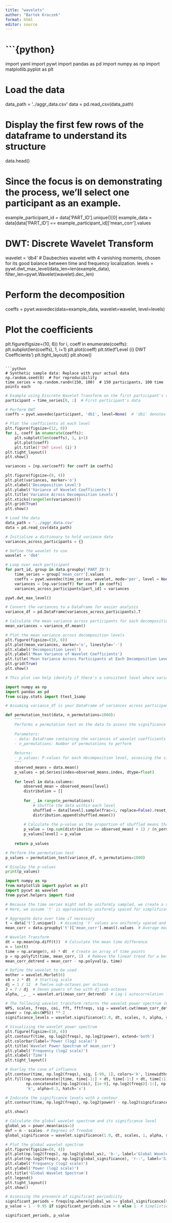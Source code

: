 ```yaml
---
title: "wavelets"
author: "Bartek Kroczek"
format: html
editor: source
---
```


# ```{python}
import yaml
import pywt
import pandas as pd
import numpy as np
import matplotlib.pyplot as plt

# Load the data
data_path = '../aggr_data.csv'
data = pd.read_csv(data_path)

# Display the first few rows of the dataframe to understand its structure
data.head()

# Since the focus is on demonstrating the process, we'll select one participant as an example.
example_participant_id = data['PART_ID'].unique()[0]
example_data = data[data['PART_ID'] == example_participant_id]['mean_corr'].values

# DWT: Discrete Wavelet Transform
wavelet = 'db4'  # Daubechies wavelet with 4 vanishing moments, chosen for its good balance between time and frequency localization.
levels = pywt.dwt_max_level(data_len=len(example_data), filter_len=pywt.Wavelet(wavelet).dec_len)

# Perform the decomposition
coeffs = pywt.wavedec(data=example_data, wavelet=wavelet, level=levels)

# Plot the coefficients
plt.figure(figsize=(10, 6))
for i, coeff in enumerate(coeffs):
    plt.subplot(len(coeffs), 1, i+1)
    plt.plot(coeff)
    plt.title(f'Level {i} DWT Coefficients')
plt.tight_layout()
plt.show()

```

```python
# Synthetic sample data: Replace with your actual data
np.random.seed(0)  # For reproducibility
time_series = np.random.randn(150, 100)  # 150 participants, 100 time points each

```

```python
# Example using Discrete Wavelet Transform on the first participant's data
participant = time_series[0, :]  # First participant's data

# Perform DWT
coeffs = pywt.wavedec(participant, 'db1', level=None)  # 'db1' denotes Daubechies wavelet with 1 vanishing moment

# Plot the coefficients at each level
plt.figure(figsize=(12, 8))
for i, coeff in enumerate(coeffs):
    plt.subplot(len(coeffs), 1, i+1)
    plt.plot(coeff)
    plt.title(f'DWT Level {i}')
plt.tight_layout()
plt.show()

```

```python
variances = [np.var(coeff) for coeff in coeffs]

plt.figure(figsize=(8, 4))
plt.plot(variances, marker='o')
plt.xlabel('Decomposition Level')
plt.ylabel('Variance of Wavelet Coefficients')
plt.title('Variance Across Decomposition Levels')
plt.xticks(range(len(variances)))
plt.grid(True)
plt.show()

```

```python


# Load the data
data_path = '../aggr_data.csv'
data = pd.read_csv(data_path)

# Initialize a dictionary to hold variance data
variances_across_participants = {}

# Define the wavelet to use
wavelet = 'db4'

# Loop over each participant
for part_id, group in data.groupby('PART_ID'):
    time_series = group['mean_corr'].values
    coeffs = pywt.wavedec(time_series, wavelet, mode='per', level = None)
    variances = [np.var(coeff) for coeff in coeffs]
    variances_across_participants[part_id] = variances

```

```python

pywt.dwt_max_level()

```

```python
# Convert the variances to a DataFrame for easier analysis
variance_df = pd.DataFrame(variances_across_participants).T

# Calculate the mean variance across participants for each decomposition level
mean_variances = variance_df.mean()

# Plot the mean variance across decomposition levels
plt.figure(figsize=(10, 6))
plt.plot(mean_variances, marker='o', linestyle='-')
plt.xlabel('Decomposition Level')
plt.ylabel('Mean Variance of Wavelet Coefficients')
plt.title('Mean Variance Across Participants at Each Decomposition Level')
plt.grid(True)
plt.show()

# This plot can help identify if there's a consistent level where variance (and thus potential periodicity) is more pronounced.

```

```python
import numpy as np
import pandas as pd
from scipy.stats import ttest_1samp

# Assuming variance_df is your DataFrame of variances across participants with rows as participants and columns as decomposition levels

def permutation_test(data, n_permutations=1000):
    """
    Performs a permutation test on the data to assess the significance of the observed mean variance.
    
    Parameters:
    - data: DataFrame containing the variances of wavelet coefficients across participants
    - n_permutations: Number of permutations to perform
    
    Returns:
    - p_values: P-values for each decomposition level, assessing the significance of the observed mean variance
    """
    observed_means = data.mean()
    p_values = pd.Series(index=observed_means.index, dtype=float)
    
    for level in data.columns:
        observed_mean = observed_means[level]
        distribution = []
        
        for _ in range(n_permutations):
            # Shuffle the data within each level
            shuffled = data[level].sample(frac=1, replace=False).reset_index(drop=True)
            distribution.append(shuffled.mean())
        
        # Calculate the p-value as the proportion of shuffled means that are greater than or equal to the observed mean
        p_value = (np.sum(distribution >= observed_mean) + 1) / (n_permutations + 1)
        p_values[level] = p_value
    
    return p_values

# Perform the permutation test
p_values = permutation_test(variance_df, n_permutations=1000)

# Display the p-values
print(p_values)

```


```python
import numpy as np
from matplotlib import pyplot as plt
import pycwt as wavelet
from pycwt.helpers import find

# Because the time series might not be uniformly sampled, we create a uniform time series for the wavelet analysis.
# Here, we assume 't' is approximately uniformly spaced for simplification. For more precise analysis, interpolation might be needed.

# Aggregate data over time if necessary
t = data['t'].unique()  # Assuming 't' values are uniformly spaced and consistent across participants
mean_corr = data.groupby('t')['mean_corr'].mean().values  # Average mean_corr at each time point across all participants

# Wavelet Transform
dt = np.mean(np.diff(t))  # Calculate the mean time difference
n = len(t)
time = np.arange(0, n) * dt  # Create an array of time points
p = np.polyfit(time, mean_corr, 1)  # Remove the linear trend for a better wavelet analysis
mean_corr_detrend = mean_corr - np.polyval(p, time)

# Define the wavelet to be used
mother = wavelet.Morlet(6)
s0 = 2 * dt  # Starting scale
dj = 1 / 12  # Twelve sub-octaves per octaves
J = 7 / dj  # Seven powers of two with dj sub-octaves
alpha, _, _ = wavelet.ar1(mean_corr_detrend)  # Lag-1 autocorrelation for white noise

# The following wavelet transform returns the wavelet power spectrum (WPS), scales, frequencies, coi, fft, fft frequencies, and significance levels.
WPS, scales, freqs, coi, fft, fftfreqs, sig = wavelet.cwt(mean_corr_detrend, dt, dj, s0, J, mother)
power = (np.abs(WPS)) ** 2
significance_levels = wavelet.significance(1.0, dt, scales, 0, alpha, significance_level=0.95, wavelet=mother)

# Visualizing the wavelet power spectrum
plt.figure(figsize=(10, 6))
plt.contourf(time, np.log2(freqs), np.log2(power), extend='both')
plt.colorbar(label='Power (log2 scale)')
plt.title('Wavelet Power Spectrum of mean_corr')
plt.ylabel('Frequency (log2 scale)')
plt.xlabel('Time')
plt.tight_layout()

# Overlay the cone of influence
plt.contour(time, np.log2(freqs), sig, [-99, 1], colors='k', linewidths=2)
plt.fill(np.concatenate([time, time[-1:] + dt, time[-1:] + dt, time[:1] - dt, time[:1] - dt]),
         np.concatenate([np.log2(coi), [1e-9], np.log2(freqs)[-1:], np.log2(freqs)[-1:], [1e-9]]),
         'k', alpha=0.3, hatch='x')

# Indicate the significance levels with a contour
plt.contour(time, np.log2(freqs), np.log2(power) - np.log2(significance_levels[:, None]), [-99, 0], colors='r', linewidths=2)

plt.show()

# Calculate the global wavelet spectrum and its significance level
global_ws = power.mean(axis=1)
dof = n - scales  # Degrees of freedom
global_significance = wavelet.significance(1.0, dt, scales, 1, alpha, significance_level=0.95, dof=dof, wavelet=mother)

# Plot the global wavelet spectrum
plt.figure(figsize=(8, 4))
plt.plot(np.log2(freqs), np.log2(global_ws), 'b-', label='Global Wavelet Spectrum')
plt.plot(np.log2(freqs), np.log2(global_significance), 'r--', label='Significance Level')
plt.xlabel('Frequency (log2 scale)')
plt.ylabel('Power (log2 scale)')
plt.title('Global Wavelet Spectrum')
plt.legend()
plt.tight_layout()
plt.show()

# Assessing the presence of significant periodicity
significant_periods = freqs[np.where(global_ws >= global_significance[0])]
p_value = 1 - 0.95 if significant_periods.size > 0 else 1  # Simplistic approach to demonstrate significance

significant_periods, p_value


```

